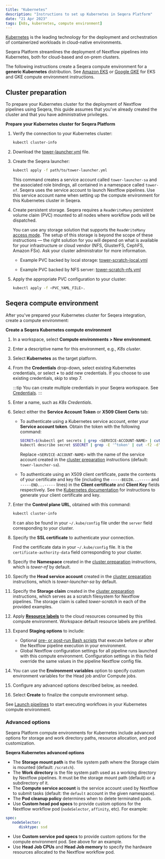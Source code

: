 ```yaml
---
title: "Kubernetes"
description: "Instructions to set up Kubernetes in Seqera Platform"
date: "21 Apr 2023"
tags: [k8s, kubernetes, compute environment]
---
```


[Kubernetes](https://kubernetes.io/) is the leading technology for the deployment and orchestration of containerized workloads in cloud-native environments.

Seqera Platform streamlines the deployment of Nextflow pipelines into Kubernetes, both for cloud-based and on-prem clusters.

The following instructions create a Seqera compute environment for a **generic Kubernetes** distribution. See [Amazon EKS](./eks.mdx) or [Google GKE](./gke.mdx) for EKS and GKE compute environment instructions.

## Cluster preparation

To prepare your Kubernetes cluster for the deployment of Nextflow pipelines using Seqera, this guide assumes that you've already created the cluster and that you have administrative privileges.

**Prepare your Kubernetes cluster for Seqera Platform**

1. Verify the connection to your Kubernetes cluster:

   ```bash
   kubectl cluster-info
   ```

1. Download the [tower-launcher.yml](../_templates/k8s/tower-launcher.yml) file.
1. Create the Seqera launcher:

   ```bash
   kubectl apply -f path/to/tower-launcher.yml
   ```

   This command creates a service account called `tower-launcher-sa` and the associated role bindings, all contained in a namespace called `tower-nf`. Seqera uses the service account to launch Nextflow pipelines. Use this service account name when setting up the compute environment for this Kubernetes cluster in Seqera.

1. Create persistent storage. Seqera requires a `ReadWriteMany` persistent volume claim (PVC) mounted to all nodes where workflow pods will be dispatched.

   You can use any storage solution that supports the `ReadWriteMany` [access mode](https://kubernetes.io/docs/concepts/storage/persistent-volumes/#access-modes). The setup of this storage is beyond the scope of these instructions — the right solution for you will depend on what is available for your infrastructure or cloud vendor (NFS, GlusterFS, CephFS, Amazon FSx). Ask your cluster administrator for more information.

   - Example PVC backed by local storage: [tower-scratch-local.yml](../_templates/k8s/tower-scratch-local.yml)

   - Example PVC backed by NFS server: [tower-scratch-nfs.yml](../_templates/k8s/tower-scratch-nfs.yml)

1. Apply the appropriate PVC configuration to your cluster:

   ```bash
   kubectl apply -f <PVC_YAML_FILE>.
   ```

## Seqera compute environment

After you've prepared your Kubernetes cluster for Seqera integration, create a compute environment:

**Create a Seqera Kubernetes compute environment**

1. In a workspace, select **Compute environments > New environment**.
1. Enter a descriptive name for this environment, e.g., _K8s cluster_.
1. Select **Kubernetes** as the target platform.
1. From the **Credentials** drop-down, select existing Kubernetes credentials, or select **+** to add new credentials. If you choose to use existing credentials, skip to step 7.

    :::tip
    You can create multiple credentials in your Seqera workspace. See [Credentials](../credentials/overview.mdx).
    :::

1. Enter a name, such as _K8s Credentials_.
1. Select either the **Service Account Token** or **X509 Client Certs** tab:

    - To authenticate using a Kubernetes service account, enter your **Service account token**. Obtain the token with the following command:

        ```bash
        SECRET=$(kubectl get secrets | grep <SERVICE-ACCOUNT-NAME> | cut -f1 -d ' ')
        kubectl describe secret $SECRET | grep -E '^token' | cut -f2 -d':' | tr -d '\t'
        ```

        Replace `<SERVICE-ACCOUNT-NAME>` with the name of the service account created in the [cluster preparation](#cluster-preparation) instructions (default: `tower-launcher-sa`).

    - To authenticate using an X509 client certificate, paste the contents of your certificate and key file (including the `-----BEGIN...-----` and `-----END...-----` lines) in the **Client certificate** and **Client Key** fields respectively. See the [Kubernetes documentation](https://kubernetes.io/docs/tasks/administer-cluster/certificates/) for instructions to generate your client certificate and key.

1. Enter the **Control plane URL**, obtained with this command:

    ```bash
    kubectl cluster-info
    ```

    It can also be found in your `~/.kube/config` file under the `server` field corresponding to your cluster.

1. Specify the **SSL certificate** to authenticate your connection.

    Find the certificate data in your `~/.kube/config` file. It is the `certificate-authority-data` field corresponding to your cluster.

1. Specify the **Namespace** created in the [cluster preparation](#cluster-preparation) instructions, which is _tower-nf_ by default.
1. Specify the **Head service account** created in the [cluster preparation](#cluster-preparation) instructions, which is _tower-launcher-sa_ by default.
1. Specify the **Storage claim** created in the [cluster preparation](#cluster-preparation) instructions, which serves as a scratch filesystem for Nextflow pipelines. The storage claim is called _tower-scratch_ in each of the provided examples.
1. Apply [**Resource labels**](../resource-labels/overview.mdx) to the cloud resources consumed by this compute environment. Workspace default resource labels are prefilled.
1. Expand **Staging options** to include:
    - Optional [pre- or post-run Bash scripts](../launch/advanced.mdx#pre--post-run-scripts) that execute before or after the Nextflow pipeline execution in your environment.
    - Global Nextflow configuration settings for all pipeline runs launched with this compute environment. Configuration settings in this field override the same values in the pipeline Nextflow config file. 
1. You can use the **Environment variables** option to specify custom environment variables for the Head job and/or Compute jobs.
1. Configure any advanced options described below, as needed.
1. Select **Create** to finalize the compute environment setup.

See [Launch pipelines](../launch/launchpad.mdx) to start executing workflows in your Kubernetes compute environment.

### Advanced options

Seqera Platform compute environments for Kubernetes include advanced options for storage and work directory paths, resource allocation, and pod customization.

**Seqera Kubernetes advanced options**

- The **Storage mount path** is the file system path where the Storage claim is mounted (default: `/scratch`).
- The **Work directory** is the file system path used as a working directory by Nextflow pipelines. It must be the storage mount path (default) or a subdirectory of it.
- The **Compute service account** is the service account used by Nextflow to submit tasks (default: the `default` account in the given namespace).
- The **Pod cleanup policy** determines when to delete terminated pods.
- Use **Custom head pod specs** to provide custom options for the Nextflow workflow pod (`nodeSelector`, `affinity`, etc). For example:

```yaml
spec:
   nodeSelector:
      disktype: ssd
```

- Use **Custom service pod specs** to provide custom options for the compute environment pod. See above for an example.
- Use **Head Job CPUs** and **Head Job memory** to specify the hardware resources allocated to the Nextflow workflow pod.

